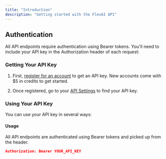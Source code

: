 ```yaml
---
title: "Introduction"
description: "Getting started with the FlexAI API"
---
```


## Authentication

All API endpoints require authentication using Bearer tokens. You'll need to include your API key in the Authorization header of each request:

### Getting Your API Key

1. First, [register for an account](https://app.getflex.ai/sign-in) to get an API key. New accounts come with $5 in credits to get started.

2. Once registered, go to your [API Settings](https://app.getflex.ai/settings/api-keys) to find your API key.

### Using Your API Key

You can use your API key in several ways:

#### Usage

All API endpoints are authenticated using Bearer tokens and picked up from the header.

```json
Authorization: Bearer YOUR_API_KEY
```
